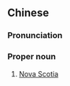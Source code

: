 {{also|新斯科细亚}}
==Chinese==
{{zh-forms|s=新斯科细亚|type=14}}

===Pronunciation===
{{zh-pron
|m=Xīn Sīkēxìyà
|cat=pn
}}

===Proper noun===
{{zh-proper noun}}

# [[Nova Scotia]]